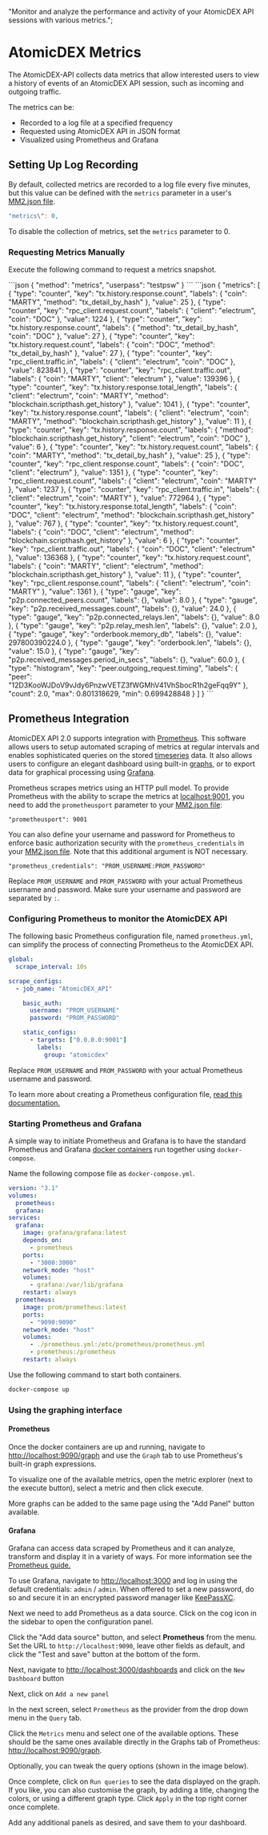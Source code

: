   "Monitor and analyze the performance and activity of your AtomicDEX API sessions with various metrics.";


# AtomicDEX Metrics

The AtomicDEX-API collects data metrics that allow interested users to view a history of events of an AtomicDEX API session, such as incoming and outgoing traffic.

The metrics can be:

*   Recorded to a log file at a specified frequency
*   Requested using AtomicDEX API in JSON format
*   Visualized using Prometheus and Grafana

## Setting Up Log Recording

By default, collected metrics are recorded to a log file every five minutes, but this value can be defined with the `metrics` parameter in a user's [MM2.json file](/atomicdex/setup/configure-mm2-json).

```bash
"metrics\": 0,
```

To disable the collection of metrics, set the `metrics` parameter to 0.

### Requesting Metrics Manually

Execute the following command to request a metrics snapshot.

<CodeGroup title="" tag="POST" label="metrics" mm2MethodDecorate="true">
  ```json
  {
    "method": "metrics",
    "userpass": "testpsw"
  }
  ```
</CodeGroup>

<CollapsibleSection expandedText="Hide Response" collapsedText="Show Response">
  ```json
  {
    "metrics": [
      {
        "type": "counter",
        "key": "tx.history.response.count",
        "labels": {
          "coin": "MARTY",
          "method": "tx_detail_by_hash"
        },
        "value": 25
      },
      {
        "type": "counter",
        "key": "rpc_client.request.count",
        "labels": {
          "client": "electrum",
          "coin": "DOC"
        },
        "value": 1224
      },
      {
        "type": "counter",
        "key": "tx.history.response.count",
        "labels": {
          "method": "tx_detail_by_hash",
          "coin": "DOC"
        },
        "value": 27
      },
      {
        "type": "counter",
        "key": "tx.history.request.count",
        "labels": {
          "coin": "DOC",
          "method": "tx_detail_by_hash"
        },
        "value": 27
      },
      {
        "type": "counter",
        "key": "rpc_client.traffic.in",
        "labels": {
          "client": "electrum",
          "coin": "DOC"
        },
        "value": 823841
      },
      {
        "type": "counter",
        "key": "rpc_client.traffic.out",
        "labels": {
          "coin": "MARTY",
          "client": "electrum"
        },
        "value": 139396
      },
      {
        "type": "counter",
        "key": "tx.history.response.total_length",
        "labels": {
          "client": "electrum",
          "coin": "MARTY",
          "method": "blockchain.scripthash.get_history"
        },
        "value": 1041
      },
      {
        "type": "counter",
        "key": "tx.history.response.count",
        "labels": {
          "client": "electrum",
          "coin": "MARTY",
          "method": "blockchain.scripthash.get_history"
        },
        "value": 11
      },
      {
        "type": "counter",
        "key": "tx.history.response.count",
        "labels": {
          "method": "blockchain.scripthash.get_history",
          "client": "electrum",
          "coin": "DOC"
        },
        "value": 6
      },
      {
        "type": "counter",
        "key": "tx.history.request.count",
        "labels": {
          "coin": "MARTY",
          "method": "tx_detail_by_hash"
        },
        "value": 25
      },
      {
        "type": "counter",
        "key": "rpc_client.response.count",
        "labels": {
          "coin": "DOC",
          "client": "electrum"
        },
        "value": 1351
      },
      {
        "type": "counter",
        "key": "rpc_client.request.count",
        "labels": {
          "client": "electrum",
          "coin": "MARTY"
        },
        "value": 1237
      },
      {
        "type": "counter",
        "key": "rpc_client.traffic.in",
        "labels": {
          "client": "electrum",
          "coin": "MARTY"
        },
        "value": 772964
      },
      {
        "type": "counter",
        "key": "tx.history.response.total_length",
        "labels": {
          "coin": "DOC",
          "client": "electrum",
          "method": "blockchain.scripthash.get_history"
        },
        "value": 767
      },
      {
        "type": "counter",
        "key": "tx.history.request.count",
        "labels": {
          "coin": "DOC",
          "client": "electrum",
          "method": "blockchain.scripthash.get_history"
        },
        "value": 6
      },
      {
        "type": "counter",
        "key": "rpc_client.traffic.out",
        "labels": {
          "coin": "DOC",
          "client": "electrum"
        },
        "value": 136368
      },
      {
        "type": "counter",
        "key": "tx.history.request.count",
        "labels": {
          "coin": "MARTY",
          "client": "electrum",
          "method": "blockchain.scripthash.get_history"
        },
        "value": 11
      },
      {
        "type": "counter",
        "key": "rpc_client.response.count",
        "labels": {
          "client": "electrum",
          "coin": "MARTY"
        },
        "value": 1361
      },
      {
        "type": "gauge",
        "key": "p2p.connected_peers.count",
        "labels": {},
        "value": 8.0
      },
      {
        "type": "gauge",
        "key": "p2p.received_messages.count",
        "labels": {},
        "value": 24.0
      },
      {
        "type": "gauge",
        "key": "p2p.connected_relays.len",
        "labels": {},
        "value": 8.0
      },
      {
        "type": "gauge",
        "key": "p2p.relay_mesh.len",
        "labels": {},
        "value": 2.0
      },
      {
        "type": "gauge",
        "key": "orderbook.memory_db",
        "labels": {},
        "value": 297800390224.0
      },
      {
        "type": "gauge",
        "key": "orderbook.len",
        "labels": {},
        "value": 15.0
      },
      {
        "type": "gauge",
        "key": "p2p.received_messages.period_in_secs",
        "labels": {},
        "value": 60.0
      },
      {
        "type": "histogram",
        "key": "peer.outgoing_request.timing",
        "labels": {
          "peer": "12D3KooWJDoV9vJdy6PnzwVETZ3fWGMhV41VhSbocR1h2geFqq9Y"
        },
        "count": 2.0,
        "max": 0.801318629,
        "min": 0.699428848
      }
    ]
  }
  ```
</CollapsibleSection>

## Prometheus Integration

AtomicDEX API 2.0 supports integration with [Prometheus](https://github.com/prometheus/prometheus#install). This software allows users to setup automated scraping of metrics at regular intervals and enables sophisticated queries on the stored [timeseries](https://en.wikipedia.org/wiki/Time_series) data. It also allows users to configure an elegant dashboard using built-in [graphs,](https://prometheus.io/docs/prometheus/latest/getting_started/#using-the-expression-browser) or to export data for graphical processing using [Grafana](https://prometheus.io/docs/visualization/grafana/).

Prometheus scrapes metrics using an HTTP pull model. To provide Prometheus with the ability to scrape the metrics at [localhost:9001](http://localhost:9001), you need to add the `prometheusport` parameter to your [MM2.json file](/atomicdex/setup/configure-mm2-json):

```
"prometheusport": 9001
```

You can also define your username and password for Prometheus to enforce basic authorization security with the `prometheus_credentials` in your [MM2.json file](/atomicdex/setup/configure-mm2-json). Note that this additional argument is NOT necessary.

```
"prometheus_credentials": "PROM_USERNAME:PROM_PASSWORD"
```

Replace `PROM_USERNAME` and `PROM_PASSWORD` with your actual Prometheus username and password. Make sure your username and password are separated by `:`.

### Configuring Prometheus to monitor the AtomicDEX API

The following basic Prometheus configuration file, named `prometheus.yml`, can simplify the process of connecting Prometheus to the AtomicDEX API.

```yaml
global:
  scrape_interval: 10s

scrape_configs:
  - job_name: "AtomicDEX_API"

    basic_auth:
      username: "PROM_USERNAME"
      password: "PROM_PASSWORD"

    static_configs:
      - targets: ["0.0.0.0:9001"]
        labels:
          group: "atomicdex"
```

Replace `PROM_USERNAME` and `PROM_PASSWORD` with your actual Prometheus username and password.

To learn more about creating a Prometheus configuration file, [read this documentation.](https://prometheus.io/docs/prometheus/latest/configuration/configuration/)

### Starting Prometheus and Grafana

A simple way to initiate Prometheus and Grafana is to have the standard Prometheus and Grafana [docker containers](https://www.infoworld.com/article/3310941/why-you-should-use-docker-and-containers.html) run together using `docker-compose`.

Name the following compose file as `docker-compose.yml`.

```yaml
version: "3.1"
volumes:
  prometheus:
  grafana:
services:
  grafana:
    image: grafana/grafana:latest
    depends_on:
      - prometheus
    ports:
      - "3000:3000"
    network_mode: "host"
    volumes:
      - grafana:/var/lib/grafana
    restart: always
  prometheus:
    image: prom/prometheus:latest
    ports:
      - "9090:9090"
    network_mode: "host"
    volumes:
      - ./prometheus.yml:/etc/prometheus/prometheus.yml
      - prometheus:/prometheus
    restart: always
```

Use the following command to start both containers.

```bash
docker-compose up
```

### Using the graphing interface

#### Prometheus

Once the docker containers are up and running, navigate to [http://localhost:9090/graph](http://localhost:9090/graph) and use the `Graph` tab to use Prometheus's built-in graph expressions.

To visualize one of the available metrics, open the metric explorer (next to the execute button), select a metric and then click execute.

<OptimizedImage title="Prometheus" src={prometheus1} classNaming="w-full" alt="Prometheus" />

More graphs can be added to the same page using the "Add Panel" button available.

#### Grafana

Grafana can access data scraped by Prometheus and it can analyze, transform and display it in a variety of ways. For more information see the [Prometheus guide.](https://prometheus.io/docs/visualization/grafana/#using)

To use Grafana, navigate to [http://localhost:3000](http://localhost:3000) and log in using the default credentials: `admin` / `admin`. When offered to set a new password, do so and secure it in an encrypted password manager like [KeePassXC](https://keepassxc.org/).

Next we need to add Prometheus as a data source. Click on the cog icon in the sidebar to open the configuration panel.

<OptimizedImage title="Grafana" src={graphana1} classNaming="w-full" alt="Grafana" />

Click the "Add data source" button, and select **Prometheus** from the menu. Set the URL to `http://localhost:9090`, leave other fields as default, and click the "Test and save" button at the bottom of the form.

<OptimizedImage title="Grafana" src={graphana2} classNaming="w-full" alt="Grafana" />

Next, navigate to [http://localhost:3000/dashboards](http://localhost:3000/dashboards) and click on the `New Dashboard` button

<OptimizedImage title="Grafana" src={graphana3} classNaming="w-full" alt="Grafana" />

Next, click on `Add a new panel`

<OptimizedImage title="Grafana" src={graphana4} classNaming="w-full" alt="Grafana" />

In the next screen, select `Prometheus` as the provider from the drop down menu in the `Query` tab.

<OptimizedImage title="Grafana" src={graphana5} classNaming="w-full" alt="Grafana" />

Click the `Metrics` menu and select one of the available options. These should be the same ones available directly in the Graphs tab of Prometheus: [http://localhost:9090/graph](http://localhost:9090/graph).

<OptimizedImage title="Grafana" src={graphana6} classNaming="w-full" alt="Grafana" />

Optionally, you can tweak the query options (shown in the image below).

<OptimizedImage title="Grafana" src={graphana7} classNaming="w-full" alt="Grafana" />

Once complete, click on `Run queries` to see the data displayed on the graph. If you like, you can also customise the graph, by adding a title, changing the colors, or using a different graph type. Click `Apply` in the top right corner once complete.

<OptimizedImage title="Grafana" src={graphana8} classNaming="w-full" alt="Grafana" />

Add any additional panels as desired, and save them to your dashboard.

<OptimizedImage title="Grafana" src={graphana9} classNaming="w-full" alt="Grafana" />
